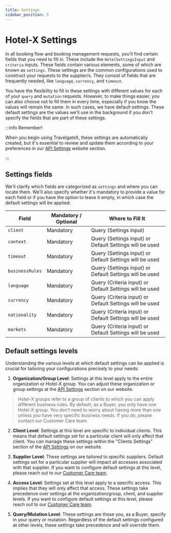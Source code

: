 ```yaml
---
title: Settings
sidebar_position: 5
---
```


# Hotel-X Settings

In all booking flow and booking management requests, you'll find certain fields that you need to fill in. These include the `HotelSettingsInput` and `criteria` inputs. These fields contain various elements, some of which are known as `settings`. These settings are the common configurations used to construct your requests to the supplier/s. They consist of fields that are frequently needed, like `language`, `currency`, and `timeout`.

You have the flexibility to fill in these settings with different values for each of your `query` and `mutation` requests. However, to make things easier, you can also choose not to fill them in every time, especially if you know the values will remain the same. In such cases, we have default settings. These default settings are the values we'll use in the background if you don't specify the fields that are part of these settings.

:::info Remember!

When you begin using TravelgateX, these settings are automatically created, but it's essential to review and update them according to your preferences in our [API Settings](/kb/connections/connections-settings) website section.

:::

## Settings fields

We'll clarify which fields are categorized as `settings` and where you can locate them. We'll also specify whether it's mandatory to provide a value for each field or if you have the option to leave it empty, in which case the default settings will be applied:

| Field                  | Mandatory / Optional | Where to Fill It                                        |
|------------------------|----------------------|---------------------------------------------------------|
| `client`               | Mandatory            | Query (Settings input)                                  |
| `context`              | Mandatory            | Query (Settings input) or Default Settings will be used |
| `timeout`              | Mandatory            | Query (Settings input) or Default Settings will be used |
| `businessRules`        | Mandatory            | Query (Settings input) or Default Settings will be used |
| `language`             | Mandatory            | Query (Criteria input) or Default Settings will be used |
| `currency`             | Mandatory            | Query (Criteria input) or Default Settings will be used |
| `nationality`          | Mandatory            | Query (Criteria input) or Default Settings will be used |
| `markets`              | Mandatory            | Query (Criteria input) or Default Settings will be used |



## Default settings levels

Understanding the various levels at which default settings can be applied is crucial for tailoring your configurations precisely to your needs:

1. **Organization/Group Level**: Settings at this level apply to the entire organization or Hotel-X group. You can adjust these organization or group settings at the [API Settings](/kb/connections/connections-settings) section on our website.

> Hotel-X groups refer to a group of clients to which you can apply different business rules. 
> By default, as a Buyer, you only have one Hotel-X group. You don’t need to worry about having more than one unless you have very specific business needs. If you do, please contact our Customer Care team.

2. **Client Level**: Settings at this level are specific to individual clients. This means that default settings set for a particular client will only affect that client. You can manage these settings within the "Clients Settings" section of the [API Settings](/kb/connections/connections-settings) on our website.

3. **Supplier Level**: These settings are tailored to specific suppliers. Default settings set for a particular supplier will impact all accesses associated with that supplier. If you want to configure default settings at this level, please reach out to our [Customer Care team](https://app.travelgatex.com/tickets).

4. **Access Level**: Settings set at this level apply to a specific access. This implies that they will only affect that access. These settings take precedence over settings at the organization/group, client, and supplier levels. If you want to configure default settings at this level, please reach out to our [Customer Care team](https://app.travelgatex.com/tickets).

5. **Query/Mutation Level**: These settings are those you, as a Buyer, specify in your query or mutation. Regardless of the default settings configured at other levels, these settings take precedence and will override them.

